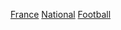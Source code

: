 {{catmore}}
{{commons category|France national association football team}}

[[Category:歐洲國家足球隊|France]]
[[Category:法國足球隊|National]]
[[Category:法國體育國家隊|Football]]